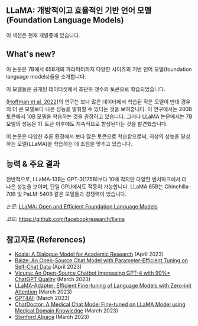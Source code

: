 ## LLaMA: 개방적이고 효율적인 기반 언어 모델(Foundation Language Models)

<Callout emoji="⚠️">
  이 섹션은 현재 개발중에 있습니다.
</Callout>




## What's new?

이 논문은 7B에서 65B개의 파라미터까지 다양한 사이즈의 기반 언어 모델(foundation language models)들을 소개합니다.

이 모델들은 공개된 데이터셋에서 조단위 갯수의 토큰으로 학습되었습니다.

[(Hoffman et al. 2022)](https://arxiv.org/abs/2203.15556)의 연구는 보다 많은 데이터에서 학습된 작은 모델이 반대 경우의 더 큰 모델보다 나은 성능을 발휘할 수 있다는 것을 보여줍니다. 이 연구에서는 200B 토큰에서 10B 모델을 학습하는 것을 권장하고 있습니다. 그러나 LLaMA 논문에서는 7B 모델의 성능은 1T 토큰 이후에도 지속적으로 향상된다는 것을 발견했습니다.

<Screenshot src={LLAMA1} alt="LLAMA1" />

이 논문은 다양한 추론 환경에서 보다 많은 토큰으로 학습함으로써, 최상의 성능을 달성하는 모델(LLaMA)을 학습하는 데 초점을 맞추고 있습니다.

## 능력 & 주요 결과

전반적으로, LLaMA-13B는 GPT-3(175B)보다 10배 작지만 다양한 벤치마크에서 더 나은 성능을 보이며, 단일 GPU에서도 작동이 가능합니다. LLaMA 65B는 Chinchilla-70B 및 PaLM-540B 같은 모델들과 경쟁력이 있습니다.

*논문:* [LLaMA: Open and Efficient Foundation Language Models](https://arxiv.org/abs/2302.13971)

*코드:* https://github.com/facebookresearch/llama

## 참고자료 (References)

- [Koala: A Dialogue Model for Academic Research](https://bair.berkeley.edu/blog/2023/04/03/koala/) (April 2023)
- [Baize: An Open-Source Chat Model with Parameter-Efficient Tuning on Self-Chat Data](https://arxiv.org/abs/2304.01196) (April 2023)
- [Vicuna: An Open-Source Chatbot Impressing GPT-4 with 90%* ChatGPT Quality](https://vicuna.lmsys.org/) (March 2023)
- [LLaMA-Adapter: Efficient Fine-tuning of Language Models with Zero-init Attention](https://arxiv.org/abs/2303.16199) (March 2023)
- [GPT4All](https://github.com/nomic-ai/gpt4all) (March 2023)
- [ChatDoctor: A Medical Chat Model Fine-tuned on LLaMA Model using Medical Domain Knowledge](https://arxiv.org/abs/2303.14070) (March 2023)
- [Stanford Alpaca](https://github.com/tatsu-lab/stanford_alpaca) (March 2023)